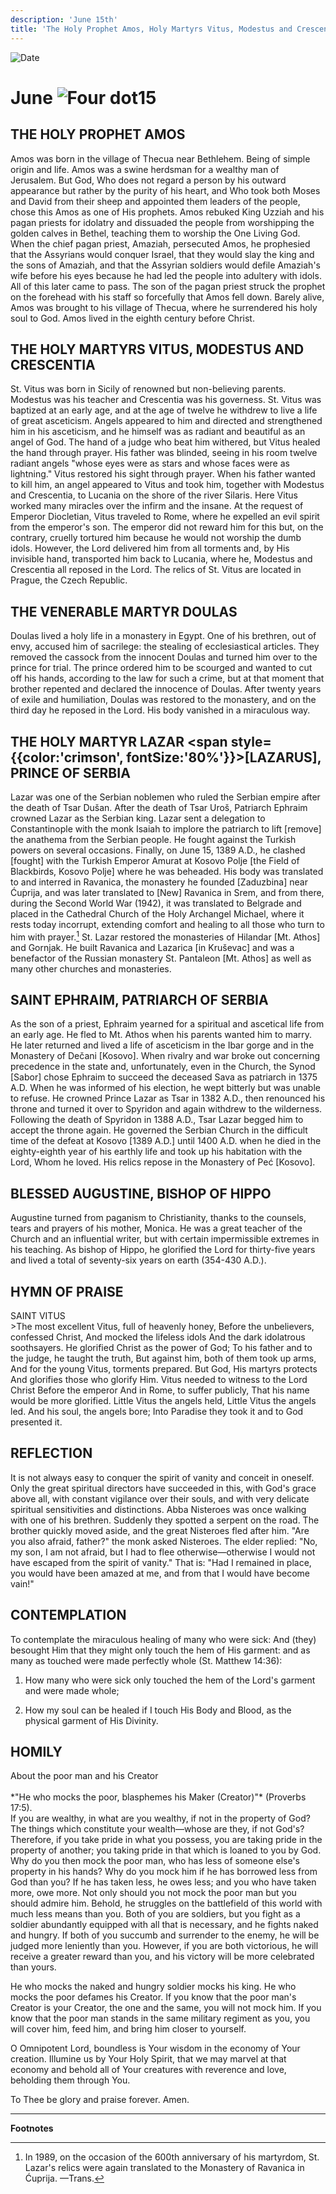 ```yaml
---
description: 'June 15th'
title: 'The Holy Prophet Amos, Holy Martyrs Vitus, Modestus and Crescentia, Venerable Martyr Doulas, Holy Martyrs Lazar'
---
```


<CustomPaginator />
<RunningHead />

<Image src="/title-imprint.png" height={68} width={50} alt="Date" className="title-imprint"/>

# <div id="date">June <Image className="four-dot" src="/four-dot.png" height={15} width={15} alt="Four dot" />15</div>

## THE HOLY PROPHET AMOS

Amos was born in the village of Thecua near Bethlehem. Being of simple origin and life. Amos was a swine herdsman for a wealthy man of Jerusalem. But God, Who does not regard a person by his outward appearance but rather by the purity of his heart, and Who took both Moses and David from their sheep and appointed them leaders of the people, chose this Amos as one of His prophets. Amos rebuked King Uzziah and his pagan priests for idolatry and dissuaded the people from worshipping the golden calves in Bethel, teaching them to worship the One Living God. When the chief pagan priest, Amaziah, persecuted Amos, he prophesied that the Assyrians would conquer Israel, that they would slay the king and the sons of Amaziah, and that the Assyrian soldiers would defile Amaziah's wife before his eyes because he had led the people into adultery with idols. All of this later came to pass. The son of the pagan priest struck the prophet on the forehead with his staff so forcefully that Amos fell down. Barely alive, Amos was brought to his village of Thecua, where he surrendered his holy soul to God. Amos lived in the eighth century before Christ.

## THE HOLY MARTYRS VITUS, MODESTUS AND CRESCENTIA

St. Vitus was born in Sicily of renowned but non-believing parents. Modestus was his teacher and Crescentia was his governess. St. Vitus was baptized at an early age, and at the age of twelve he withdrew to live a life of great asceticism. Angels appeared to him and directed and strengthened him in his asceticism, and he himself was as radiant and beautiful as an angel of God. The hand of a judge who beat him withered, but Vitus healed the hand through prayer. His father was blinded, seeing in his room twelve radiant angels "whose eyes were as stars and whose faces were as lightning." Vitus restored his sight through prayer. When his father wanted to kill him, an angel appeared to Vitus and took him, together with Modestus and Crescentia, to Lucania on the shore of the river Silaris. Here Vitus worked many miracles over the infirm and the insane. At the request of Emperor Diocletian, Vitus traveled to Rome, where he expelled an evil spirit from the emperor's son. The emperor did not reward him for this but, on the contrary, cruelly tortured him because he would not worship the dumb idols. However, the Lord delivered him from all torments and, by His invisible hand, transported him back to Lucania, where he, Modestus and Crescentia all reposed in the Lord. The relics of St. Vitus are located in Prague, the Czech Republic.

## THE VENERABLE MARTYR DOULAS

Doulas lived a holy life in a monastery in Egypt. One of his brethren, out of envy, accused him of sacrilege: the stealing of ecclesiastical articles. They removed the cassock from the innocent Doulas and turned him over to the prince for trial. The prince ordered him to be scourged and wanted to cut off his hands, according to the law for such a crime, but at that moment that brother repented and declared the innocence of Doulas. After twenty years of exile and humiliation, Doulas was restored to the monastery, and on the third day he reposed in the Lord. His body vanished in a miraculous way.

## THE HOLY MARTYR LAZAR <span style={{color:'crimson', fontSize:'80%'}}>[LAZARUS]</span>, PRINCE OF SERBIA

Lazar was one of the Serbian noblemen who ruled the Serbian empire after the death of Tsar Dušan. After the death of Tsar Uroš, Patriarch Ephraim crowned Lazar as the Serbian king. Lazar sent a delegation to Constantinople with the monk Isaiah to implore the patriarch to lift [remove] the anathema from the Serbian people. He fought against the Turkish powers on several occasions. Finally, on June 15, 1389 A.D., he clashed [fought] with the Turkish Emperor Amurat at Kosovo Polje [the Field of Blackbirds, Kosovo Polje] where he was beheaded. His body was translated to and interred in Ravanica, the monastery he founded [Zaduzbina] near Ćuprija, and was later translated to [New] Ravanica in Srem, and from there, during the Second World War (1942), it was translated to Belgrade and placed in the Cathedral Church of the Holy Archangel Michael, where it rests today incorrupt, extending comfort and healing to all those who turn to him with prayer.[^1] St. Lazar restored the monasteries of Hilandar [Mt. Athos] and Gornjak. He built Ravanica and Lazarica [in Kruševac] and was a benefactor of the Russian monastery St. Pantaleon [Mt. Athos] as well as many other churches and monasteries.

## SAINT EPHRAIM, PATRIARCH OF SERBIA

As the son of a priest, Ephraim yearned for a spiritual and ascetical life from an early age. He fled to Mt. Athos when his parents wanted him to marry. He later returned and lived a life of asceticism in the Ibar gorge and in the Monastery of Dečani [Kosovo]. When rivalry and war broke out concerning precedence in the state and, unfortunately, even in the Church, the Synod [Sabor] chose Ephraim to succeed the deceased Sava as patriarch in 1375 A.D. When he was informed of his election, he wept bitterly but was unable to refuse. He crowned Prince Lazar as Tsar in 1382 A.D., then renounced his throne and turned it over to Spyridon and again withdrew to the wilderness. Following the death of Spyridon in 1388 A.D., Tsar Lazar begged him to accept the throne again. He governed the Serbian Church in the difficult time of the defeat at Kosovo [1389 A.D.] until 1400 A.D. when he died in the eighty-eighth year of his earthly life and took up his habitation with the Lord, Whom he loved. His relics repose in the Monastery of Peć [Kosovo].

## BLESSED AUGUSTINE, BISHOP OF HIPPO

Augustine turned from paganism to Christianity, thanks to the counsels, tears and prayers of his mother, Monica. He was a great teacher of the Church and an influential writer, but with certain impermissible extremes in his teaching. As bishop of Hippo, he glorified the Lord for thirty-five years and lived a total of seventy-six years on earth (354-430 A.D.).


## HYMN OF PRAISE
<div style={{textAlign:'center', color:'crimson', fontWeight:'bold'}}>
SAINT VITUS
</div>
>The most excellent Vitus, full of heavenly honey,  
Before the unbelievers, confessed Christ,  
And mocked the lifeless idols  
And the dark idolatrous soothsayers.  
He glorified Christ as the power of God;  
To his father and to the judge, he taught the truth,  
But against him, both of them took up arms,  
And for the young Vitus, torments prepared.  
But God, His martyrs protects  
And glorifies those who glorify Him.  
Vitus needed to witness to the Lord Christ  
Before the emperor  
And in Rome, to suffer publicly,  
That his name would be more glorified.  
Little Vitus the angels held,  
Little Vitus the angels led.  
And his soul, the angels bore;  
Into Paradise they took it and to God presented it.  

## REFLECTION

It is not always easy to conquer the spirit of vanity and conceit in oneself. Only the great spiritual directors have succeeded in this, with God's grace above all, with constant vigilance over their souls, and with very delicate spiritual sensitivities and distinctions. Abba Nisteroes was once walking with one of his brethren. Suddenly they spotted a serpent on the road. The brother quickly moved aside, and the great Nisteroes fled after him. "Are you also afraid, father?" the monk asked Nisteroes. The elder replied: "No, my son, I am not afraid, but I had to flee otherwise—otherwise I would not have escaped from the spirit of vanity." That is: "Had I remained in place, you would have been amazed at me, and from that I would have become vain!"

## CONTEMPLATION

To contemplate the miraculous healing of many who were sick: And (they) besought Him that they might only touch the hem of His garment: and as many as touched were made perfectly whole (St. Matthew 14:36):

1. How many who were sick only touched the hem of the Lord's garment and were made whole;

2. How my soul can be healed if I touch His Body and Blood, as the physical garment of His Divinity.


## HOMILY
<div style={{textAlign:'center', color:'crimson', fontWeight:'bold'}}>
About the poor man and his Creator
</div>
<br />
<div style={{textAlign:'right'}}>
*"He who mocks the poor, blasphemes his Maker (Creator)"* (Proverbs 17:5).
</div>
If you are wealthy, in what are you wealthy, if not in the property of God? The things which constitute your wealth—whose are they, if not God's? Therefore, if you take pride in what you possess, you are taking pride in the property of another; you taking pride in that which is loaned to you by God. Why do you then mock the poor man, who has less of someone else's property in his hands? Why do you mock him if he has borrowed less from God than you? If he has taken less, he owes less; and you who have taken more, owe more. Not only should you not mock the poor man but you should admire him. Behold, he struggles on the battlefield of this world with much less means than you. Both of you are soldiers, but you fight as a soldier abundantly equipped with all that is necessary, and he fights naked and hungry. If both of you succumb and surrender to the enemy, he will be judged more leniently than you. However, if you are both victorious, he will receive a greater reward than you, and his victory will be more celebrated than yours.

He who mocks the naked and hungry soldier mocks his king. He who mocks the poor defames his Creator. If you know that the poor man's Creator is your Creator, the one and the same, you will not mock him. If you know that the poor man stands in the same military regiment as you, you will cover him, feed him, and bring him closer to yourself.

O Omnipotent Lord, boundless is Your wisdom in the economy of Your creation. Illumine us by Your Holy Spirit, that we may marvel at that economy and behold all of Your creatures with reverence and love, beholding them through You.

To Thee be glory and praise forever. Amen.

---
**Footnotes**

[^1]: In 1989, on the occasion of the 600th anniversary of his martyrdom, St. Lazar's relics were again translated to the Monastery of Ravanica in Ćuprija. —Trans.